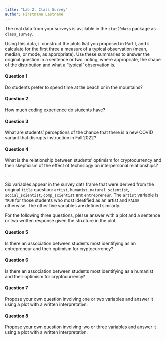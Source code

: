 ```yaml
---
title: "Lab 2: Class Survey"
author: Firstname Lastname
---
```


The real data from your surveys is available in the `stat20data` package as `class_survey`.

Using this data, i. construct the plots that you proposed in Part I, and ii. calculate for the first three a measure of a typical observation (mean, median, or mode, as appropriate). Use these summaries to answer the original question in a sentence or two, noting, where appropriate, the shape of the distribution and what a "typical" observation is.

#### Question 1  
Do students prefer to spend time at the beach or in the mountains?

#### Question 2  
How much coding experience do students have?

#### Question 3  
What are students' perceptions of the chance that there is a new COVID variant that disrupts instruction in Fall 2022?

#### Question 4  
What is the relationship between students' optimism for cryptocurrency and their skepticism of the effect of technology on interpersonal relationships?


. . .

Six variables appear in the survey data frame that were derived from the original `title` question: `artist`, `humanist`, `natural_scientist`, `social_scientist`, `comp_scientist` and `entrepreneur`. The `artist` variable is `TRUE` for those students who most identified as an artist and `FALSE` otherwise. The other five variables are defined similarly.

For the following three questions, please answer with a plot and a sentence or two written response given the structure in the plot.

#### Question 5  
Is there an association between students most identifying as an entrepreneur and their optimism for cryptocurrency?

#### Question 6  
Is there an association between students most identifying as a humanist and their optimism for cryptocurrency?

#### Question 7  
Propose your own question involving one or two variables and answer it using a plot with a written interpretation.

#### Question 8  
Propose your own question involving two or three variables and answer it using a plot with a written interpretation.
